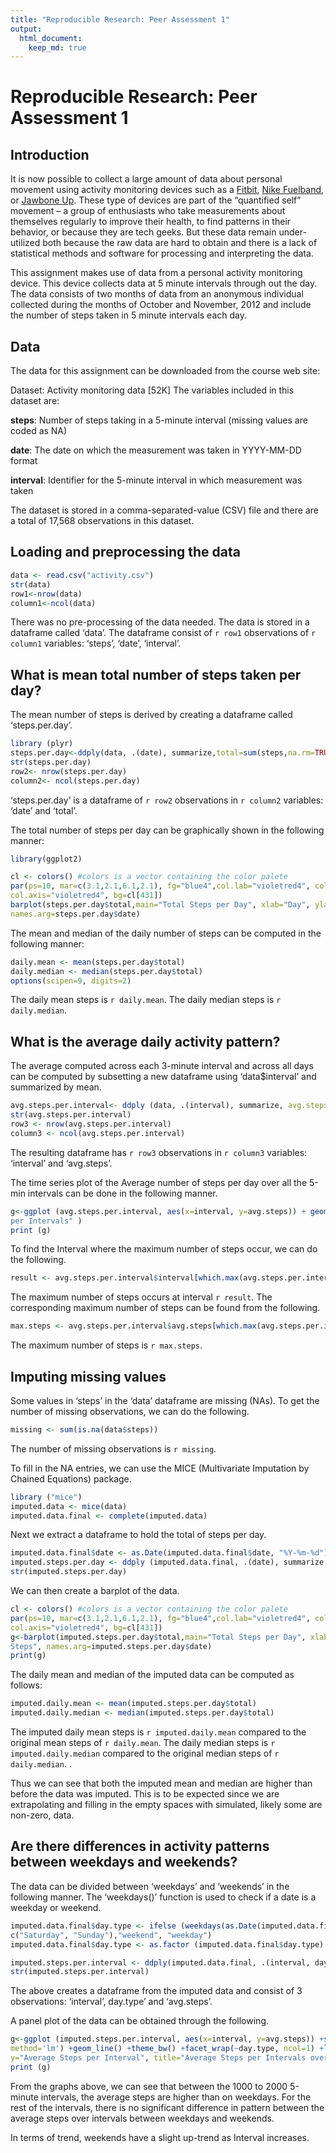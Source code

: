 ```yaml
---
title: "Reproducible Research: Peer Assessment 1"
output: 
  html_document:
    keep_md: true
---
```


# Reproducible Research: Peer Assessment 1

## Introduction

It is now possible to collect a large amount of data about personal
movement using activity monitoring devices such as a
[Fitbit](http://www.fitbit.com), [Nike
Fuelband](http://www.nike.com/us/en_us/c/nikeplus-fuelband), or
[Jawbone Up](https://jawbone.com/up). These type of devices are part of
the "quantified self" movement -- a group of enthusiasts who take
measurements about themselves regularly to improve their health, to
find patterns in their behavior, or because they are tech geeks. But
these data remain under-utilized both because the raw data are hard to
obtain and there is a lack of statistical methods and software for
processing and interpreting the data.

This assignment makes use of data from a personal activity monitoring
device. This device collects data at 5 minute intervals through out the
day. The data consists of two months of data from an anonymous
individual collected during the months of October and November, 2012
and include the number of steps taken in 5 minute intervals each day.

## Data

The data for this assignment can be downloaded from the course web site:

Dataset: Activity monitoring data [52K]
The variables included in this dataset are:

  **steps**: Number of steps taking in a 5-minute interval (missing values are coded as NA)

  **date**: The date on which the measurement was taken in YYYY-MM-DD format  

  **interval**: Identifier for the 5-minute interval in which measurement was taken

The dataset is stored in a comma-separated-value (CSV) file and there are a total of 17,568 observations in this dataset.


## Loading and preprocessing the data

``` r
data <- read.csv("activity.csv")
str(data)
row1<-nrow(data)
column1<-ncol(data)
```
There was no pre-processing of the data needed. The data is stored in a dataframe called 'data'. The dataframe consist of `r row1` observations of `r column1` variables: 'steps', 'date', 'interval'.

## What is mean total number of steps taken per day?

The mean number of steps is derived by creating a dataframe called 'steps.per.day'.

``` r
library (plyr)
steps.per.day<-ddply(data, .(date), summarize,total=sum(steps,na.rm=TRUE))
str(steps.per.day)
row2<- nrow(steps.per.day)
column2<- ncol(steps.per.day) 
```

'steps.per.day' is a dataframe of `r row2` observations in `r column2` variables: 'date' and 'total'.

The total number of steps per day can be graphically shown in the following manner:

``` r
library(ggplot2)

cl <- colors() #colors is a vector containing the color palete
par(ps=10, mar=c(3.1,2.1,6.1,2.1), fg="blue4",col.lab="violetred4", col.main="violetred4",
col.axis="violetred4", bg=cl[431])
barplot(steps.per.day$total,main="Total Steps per Day", xlab="Day", ylab="Total Steps",
names.arg=steps.per.day$date)
```

The mean and median of the daily number of steps can be computed in the following manner:

```r
daily.mean <- mean(steps.per.day$total)
daily.median <- median(steps.per.day$total)
options(scipen=9, digits=2) 
```

The daily mean steps is `r daily.mean`. 
The daily median steps is `r daily.median`.

## What is the average daily activity pattern?

The average computed across each 3-minute interval and across all days can be computed by subsetting a new dataframe using 'data$interval' and summarized by mean.

```r
avg.steps.per.interval<- ddply (data, .(interval), summarize, avg.steps=mean(steps, na.rm=TRUE))
str(avg.steps.per.interval)
row3 <- nrow(avg.steps.per.interval)
column3 <- ncol(avg.steps.per.interval)

```

The resulting dataframe has `r row3` observations in `r column3` variables: 'interval' and 'avg.steps'.

The time series plot of the Average number of steps per day over all the 5-min intervals can be done in the following manner.

```r
g<-ggplot (avg.steps.per.interval, aes(x=interval, y=avg.steps)) + geom_line() +labs(x="Interval", y="Average Steps per Interval", title="Plot of Average Steps 
per Intervals" )
print (g)
```

To find the Interval where the maximum number of steps occur, we can do the following.

```r
result <- avg.steps.per.interval$interval[which.max(avg.steps.per.interval$avg.steps)]
```
The maximum number of steps occurs at interval `r result`. 
The corresponding maximum number of steps can be found from the following.

```r
max.steps <- avg.steps.per.interval$avg.steps[which.max(avg.steps.per.interval$avg.steps)]
```

The maximum number of steps is `r max.steps`.

## Imputing missing values

Some values in 'steps' in the 'data' dataframe are missing (NAs). To get the number of missing observations, we can do the following.

```r
missing <- sum(is.na(data$steps))
```

The number of missing observations is `r missing`.

To fill in the NA entries, we can use the MICE (Multivariate Imputation by Chained Equations) package.

```r
library ("mice")
imputed.data <- mice(data)
imputed.data.final <- complete(imputed.data)
```
Next we extract a dataframe to hold the total of steps per day.

```r
imputed.data.final$date <- as.Date(imputed.data.final$date, "%Y-%m-%d")
imputed.steps.per.day <- ddply (imputed.data.final, .(date), summarize, total.steps=sum(steps))
str(imputed.steps.per.day)
```

We can then create a barplot of the data.

```r
cl <- colors() #colors is a vector containing the color palete
par(ps=10, mar=c(3.1,2.1,6.1,2.1), fg="blue4",col.lab="violetred4", col.main="violetred4",
col.axis="violetred4", bg=cl[431])
g<-barplot(imputed.steps.per.day$total,main="Total Steps per Day", xlab="Day", ylab="Total
Steps", names.arg=imputed.steps.per.day$date)
print(g)
```

The daily mean and median of the imputed data can be computed as follows:

```r
imputed.daily.mean <- mean(imputed.steps.per.day$total)
imputed.daily.median <- median(imputed.steps.per.day$total)
```

The imputed daily mean steps is `r imputed.daily.mean` compared to the original mean steps of `r daily.mean`. 
The daily median steps is `r imputed.daily.median` compared to the original median steps of `r daily.median`. .

Thus we can see that both the imputed mean and median are higher than before the data was imputed. This is to be expected since we are extrapolating and filling in the empty spaces with simulated, likely some are non-zero, data.


## Are there differences in activity patterns between weekdays and weekends?

The data can be divided between 'weekdays' and 'weekends' in the following manner. The 'weekdays()' function is used to check if a date is a weekday or weekend.

```r
imputed.data.final$day.type <- ifelse (weekdays(as.Date(imputed.data.final$date)) %in%
c("Saturday", "Sunday"),"weekend", "weekday")
imputed.data.final$day.type <- as.factor (imputed.data.final$day.type)

imputed.steps.per.interval <- ddply(imputed.data.final, .(interval, day.type), summarize, avg.steps=mean(steps))
str(imputed.steps.per.interval)
```

The above creates a dataframe from the imputed data and consist of 3 observations: 'interval', day.type' and 'avg.steps'.

A panel plot of the data can be obtained through the following.

```r
g<-ggplot (imputed.steps.per.interval, aes(x=interval, y=avg.steps)) +stat_smooth(color='blue',
method='lm') +geom_line() +theme_bw() +facet_wrap(~day.type, ncol=1) +labs(x="Interval",
y="Average Steps per Interval", title="Average Steps per Intervals over Weekdays & Weekends" )
print (g)
```

From the graphs above, we can see that between the 1000 to 2000 5-minute intervals, the average steps are higher than on weekdays. For the rest of the intervals, there is no significant difference in pattern between the average steps over intervals between weekdays and weekends. 

In terms of trend, weekends have a slight up-trend as Interval increases.



